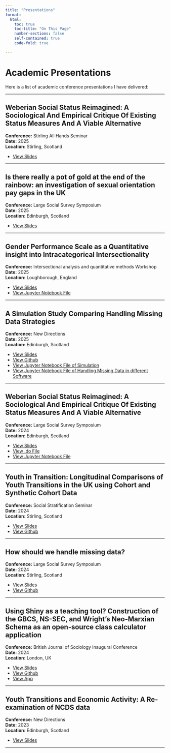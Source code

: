 ---
title: "Presentations"
format: 
  html:
    toc: true
    toc-title: "On This Page"
    number-sections: false
    self-contained: true
    code-fold: true

---

# Academic Presentations

Here is a list of academic conference presentations I have delivered:

---

## Weberian Social Status Reimagined: A Sociological And Empirical Critique Of Existing Status Measures And A Viable Alternative

**Conference:** Stirling All Hands Seminar    
**Date:** 2025  
**Location:** Stirling, Scotland  

- [View Slides](status_stirling_SO_v1_23062025.pdf){target="_blank"} 

---

## Is there really a pot of gold at the end of the rainbow: an investigation of sexual orientation pay gaps in the UK

**Conference:** Large Social Survey Symposium   
**Date:** 2025  
**Location:** Edinburgh, Scotland  

- [View Slides](Sexuality_Income_Gap_SO_27052025_v2.pdf){target="_blank"}

---

## Gender Performance Scale as a Quantitative insight into Intracategorical Intersectionality

**Conference:** Intersectional analysis and quantitative methods Workshop      
**Date:** 2025  
**Location:** Loughborough, England  

- [View Slides](genderperformance_SO_10042025.pdf){target="_blank"}
- [View Jupyter Notebook File](Gender_Performance_SO_10032025_V2.ipynb){target="_blank"} 

---

## A Simulation Study Comparing Handling Missing Data Strategies

**Conference:** New Directions   
**Date:** 2025  
**Location:** Edinburgh, Scotland  

- [View Slides](new_directions_missing_data_05042025.pdf){target="_blank"}
- [View Github](https://github.com/Scott0atley/comparingmissingdatamethods/tree/main){target="_blank"} 
- [View Jupyter Notebook File of Simulation](Handling_Missing_Simulation.ipynb){target="_blank"} 
- [View Jupyter Notebook File of Handling Missing Data in different Software](Handling_Missing_Data_Methods_Software.ipynb){target="_blank"} 

---

## Weberian Social Status Reimagined: A Sociological And Empirical Critique Of Existing Status Measures And A Viable Alternative

**Conference:** Large Social Survey Symposium  
**Date:** 2024  
**Location:** Edinburgh, Scotland  

- [View Slides](large_surveys_social_status_29112024.pdf){target="_blank"} 
- [View .do File](status_test_29112024.do){target="_blank"} 
- [View Jupyter Notebook File](social_status_so_01122024_v1.ipynb){target="_blank"} 


---

## Youth in Transition: Longitudinal Comparisons of Youth Transitions in the UK using Cohort and Synthetic Cohort Data

**Conference:** Social Stratification Seminar  
**Date:** 2024  
**Location:** Stirling, Scotland  

- [View Slides](stirling_scott_oatley_20240827.pdf){target="_blank"} 
- [View Github](https://github.com/Scott0atley/YouthTransitions){target="_blank"} 

---

## How should we handle missing data?

**Conference:** Large Social Survey Symposium  
**Date:** 2024  
**Location:** Stirling, Scotland  

- [View Slides](large_surveys_missing_data_02052024.pdf){target="_blank"}
- [View Github](https://github.com/Scott0atley/comparingmissingdatamethods/tree/main){target="_blank"} 

---


## Using Shiny as a teaching tool? Construction of the GBCS, NS-SEC, and Wright’s Neo-Marxian Schema as an open-source class calculator application

**Conference:** British Journal of Sociology Inaugural Conference  
**Date:** 2024  
**Location:** London, UK  

- [View Slides](BJS_Conference_Shiny_13042024.pdf){target="_blank"} 
- [View Github](https://github.com/EOSSCC/Class-Calculator){target="_blank"} 
- [View App](https://eosscc.shinyapps.io/Class_Calculator/){target="_blank"} 

---

## Youth Transitions and Economic Activity: A Re-examination of NCDS data

**Conference:** New Directions  
**Date:** 2023  
**Location:** Edinburgh, Scotland  

- [View Slides](qstep_18022024.pdf){target="_blank"}

---
